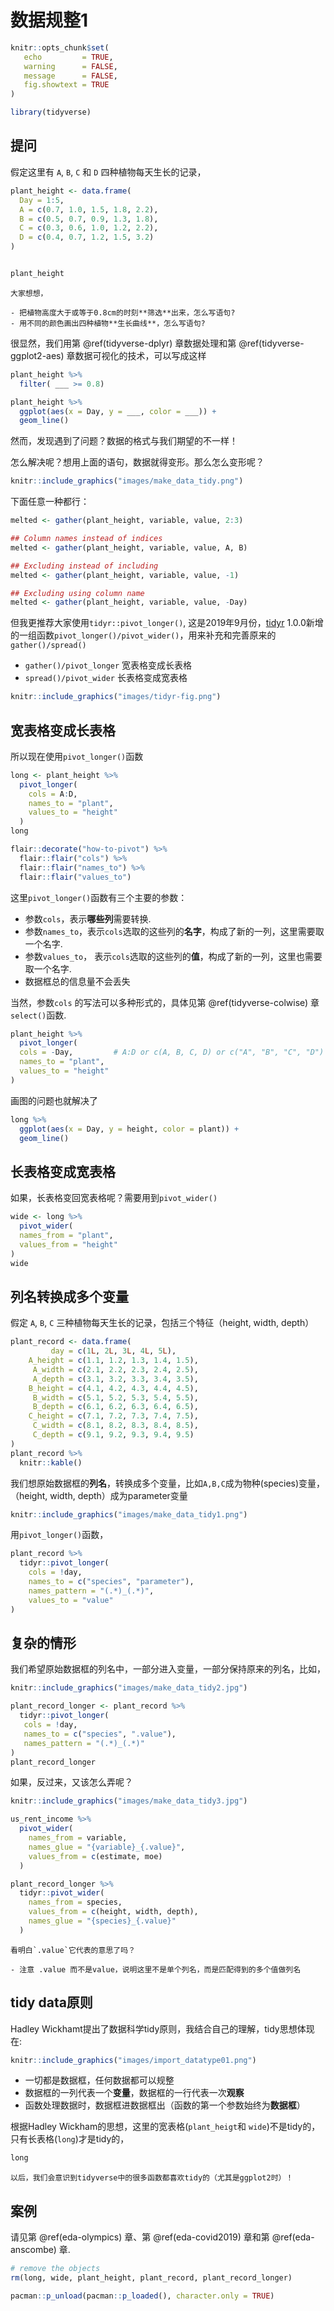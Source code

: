 # 数据规整1 {#tidyverse-tidyr}

```r
knitr::opts_chunk$set(
   echo         = TRUE, 
   warning      = FALSE, 
   message      = FALSE,
   fig.showtext = TRUE
)
```

```r
library(tidyverse)
```


## 提问

假定这里有 `A`, `B`, `C` 和 `D` 四种植物每天生长的记录，

```r
plant_height <- data.frame(
  Day = 1:5,
  A = c(0.7, 1.0, 1.5, 1.8, 2.2),
  B = c(0.5, 0.7, 0.9, 1.3, 1.8),
  C = c(0.3, 0.6, 1.0, 1.2, 2.2),
  D = c(0.4, 0.7, 1.2, 1.5, 3.2)
)


plant_height
```


```block
大家想想，

- 把植物高度大于或等于0.8cm的时刻**筛选**出来，怎么写语句?
- 用不同的颜色画出四种植物**生长曲线**，怎么写语句?
```

很显然，我们用第 \@ref(tidyverse-dplyr) 章数据处理和第 \@ref(tidyverse-ggplot2-aes) 章数据可视化的技术，可以写成这样
```r
plant_height %>% 
  filter( ___ >= 0.8)
```


```r
plant_height %>% 
  ggplot(aes(x = Day, y = ___, color = ___)) +
  geom_line()
```

然而，发现遇到了问题？数据的格式与我们期望的不一样！


怎么解决呢？想用上面的语句，数据就得变形。那么怎么变形呢？ 

```r
knitr::include_graphics("images/make_data_tidy.png")
```

下面任意一种都行：
```r
melted <- gather(plant_height, variable, value, 2:3)

## Column names instead of indices
melted <- gather(plant_height, variable, value, A, B)

## Excluding instead of including
melted <- gather(plant_height, variable, value, -1)

## Excluding using column name
melted <- gather(plant_height, variable, value, -Day)
```


但我更推荐大家使用`tidyr::pivot_longer()`, 这是2019年9月份，[tidyr](<https://tidyr.tidyverse.org/>) 1.0.0新增的一组函数`pivot_longer()/pivot_wider()`，用来补充和完善原来的`gather()/spread()` 



* `gather()/pivot_longer ` 宽表格变成长表格
* `spread()/pivot_wider`   长表格变成宽表格




```r
knitr::include_graphics("images/tidyr-fig.png")
```


## 宽表格变成长表格

所以现在使用`pivot_longer()`函数

```r
long <- plant_height %>%
  pivot_longer(
    cols = A:D,
    names_to = "plant",
    values_to = "height"
  )
long
```


```r
flair::decorate("how-to-pivot") %>% 
  flair::flair("cols") %>% 
  flair::flair("names_to") %>% 
  flair::flair("values_to") 
```



这里`pivot_longer()`函数有三个主要的参数：

- 参数`cols`，表示**哪些列**需要转换.
- 参数`names_to`，表示`cols`选取的这些列的**名字**，构成了新的一列，这里需要取一个名字.
- 参数`values_to`， 表示`cols`选取的这些列的**值**，构成了新的一列，这里也需要取一个名字.
- 数据框总的信息量不会丢失


当然，参数`cols` 的写法可以多种形式的，具体见第 \@ref(tidyverse-colwise) 章`select()`函数.
```r
plant_height %>% 
  pivot_longer(
  cols = -Day,         # A:D or c(A, B, C, D) or c("A", "B", "C", "D")
  names_to = "plant",
  values_to = "height"
)

```



画图的问题也就解决了

```r
long %>% 
  ggplot(aes(x = Day, y = height, color = plant)) +
  geom_line()
```



## 长表格变成宽表格

如果，长表格变回宽表格呢？需要用到`pivot_wider()`

```r
wide <- long %>% 
  pivot_wider(
  names_from = "plant",
  values_from = "height"
)
wide
```




## 列名转换成多个变量

假定 `A`, `B`, `C` 三种植物每天生长的记录，包括三个特征（height, width, depth）

```r
plant_record <- data.frame(
         day = c(1L, 2L, 3L, 4L, 5L),
    A_height = c(1.1, 1.2, 1.3, 1.4, 1.5),
     A_width = c(2.1, 2.2, 2.3, 2.4, 2.5),
     A_depth = c(3.1, 3.2, 3.3, 3.4, 3.5),
    B_height = c(4.1, 4.2, 4.3, 4.4, 4.5),
     B_width = c(5.1, 5.2, 5.3, 5.4, 5.5),
     B_depth = c(6.1, 6.2, 6.3, 6.4, 6.5),
    C_height = c(7.1, 7.2, 7.3, 7.4, 7.5),
     C_width = c(8.1, 8.2, 8.3, 8.4, 8.5),
     C_depth = c(9.1, 9.2, 9.3, 9.4, 9.5)
)
plant_record %>% 
  knitr::kable()
```


我们想原始数据框的**列名**，转换成多个变量，比如`A,B,C`成为物种(species)变量，（height, width, depth）成为parameter变量

```r
knitr::include_graphics("images/make_data_tidy1.png")
```

用`pivot_longer()`函数，

```r
plant_record %>% 
  tidyr::pivot_longer(
    cols = !day,
    names_to = c("species", "parameter"),
    names_pattern = "(.*)_(.*)",
    values_to = "value"
)
```



## 复杂的情形

我们希望原始数据框的列名中，一部分进入变量，一部分保持原来的列名，比如，

```r
knitr::include_graphics("images/make_data_tidy2.jpg")
```




```r
plant_record_longer <- plant_record %>% 
  tidyr::pivot_longer(
   cols = !day,
   names_to = c("species", ".value"),
   names_pattern = "(.*)_(.*)"
)
plant_record_longer
```


如果，反过来，又该怎么弄呢？

```r
knitr::include_graphics("images/make_data_tidy3.jpg")
```



```r
us_rent_income %>%
  pivot_wider(
    names_from = variable,
    names_glue = "{variable}_{.value}",
    values_from = c(estimate, moe)
  )
```


```r
plant_record_longer %>% 
  tidyr::pivot_wider(
    names_from = species,
    values_from = c(height, width, depth),
    names_glue = "{species}_{.value}"
  )
```




```block
看明白`.value`它代表的意思了吗？

- 注意 .value 而不是value，说明这里不是单个列名，而是匹配得到的多个值做列名
```

 

##  tidy data原则

Hadley Wickhamt提出了数据科学tidy原则，我结合自己的理解，tidy思想体现在:

```r
knitr::include_graphics("images/import_datatype01.png")
```

- 一切都是数据框，任何数据都可以规整
- 数据框的一列代表一个**变量**，数据框的一行代表一次**观察**
- 函数处理数据时，数据框进数据框出（函数的第一个参数始终为**数据框**）


根据Hadley Wickham的思想，这里的宽表格(`plant_heigt`和 `wide`)不是tidy的，只有长表格(`long`)才是tidy的，

```r
long
```



```block
以后，我们会意识到tidyverse中的很多函数都喜欢tidy的（尤其是ggplot2时）！
```





## 案例

请见第 \@ref(eda-olympics) 章、第 \@ref(eda-covid2019) 章和第 \@ref(eda-anscombe) 章.




```r
# remove the objects
rm(long, wide, plant_height, plant_record, plant_record_longer)
```

```r
pacman::p_unload(pacman::p_loaded(), character.only = TRUE)
```
